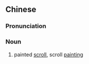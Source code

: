 {{also|画轴}}
==Chinese==
{{zh-forms|s=画轴}}

===Pronunciation===
{{zh-pron
|m=huàzhóu
|c=waa2 zuk6
|cat=n
}}

===Noun===
{{zh-noun}}

# painted [[scroll]], scroll [[painting]]
